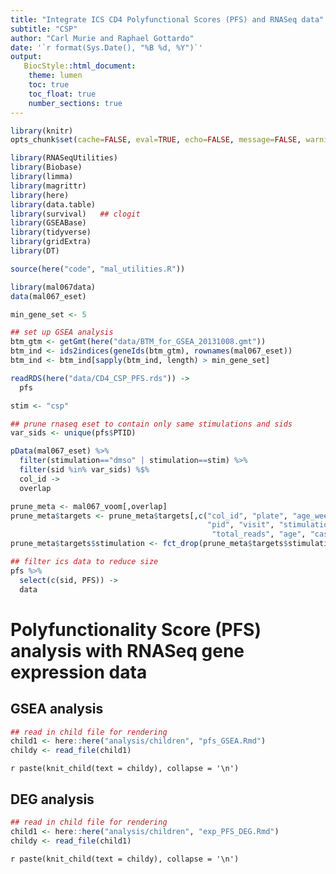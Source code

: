 ```yaml
---
title: "Integrate ICS CD4 Polyfunctional Scores (PFS) and RNASeq data"
subtitle: "CSP"
author: "Carl Murie and Raphael Gottardo"
date: '`r format(Sys.Date(), "%B %d, %Y")`'
output: 
   BiocStyle::html_document:
    theme: lumen
    toc: true
    toc_float: true
    number_sections: true
---
```


```r
library(knitr)
opts_chunk$set(cache=FALSE, eval=TRUE, echo=FALSE, message=FALSE, warning=FALSE, results='asis')
```

```r
library(RNASeqUtilities)
library(Biobase)
library(limma)
library(magrittr)
library(here)
library(data.table)
library(survival)   ## clogit
library(GSEABase)
library(tidyverse)
library(gridExtra)
library(DT)

source(here("code", "mal_utilities.R"))
```

```r
library(mal067data)
data(mal067_eset)
```


```r
min_gene_set <- 5

## set up GSEA analysis
btm_gtm <- getGmt(here("data/BTM_for_GSEA_20131008.gmt"))
btm_ind <- ids2indices(geneIds(btm_gtm), rownames(mal067_eset))
btm_ind <- btm_ind[sapply(btm_ind, length) > min_gene_set]
```


```r
readRDS(here("data/CD4_CSP_PFS.rds")) ->
  pfs

stim <- "csp"
```

```r

## prune rnaseq eset to contain only same stimulations and sids
var_sids <- unique(pfs$PTID)

pData(mal067_eset) %>%
  filter(stimulation=="dmso" | stimulation==stim) %>%
  filter(sid %in% var_sids) %$%
  col_id ->
  overlap

prune_meta <- mal067_voom[,overlap]
prune_meta$targets <- prune_meta$targets[,c("col_id", "plate", "age_weeks", "sid",
                                            "pid", "visit", "stimulation",
                                             "total_reads", "age", "case")]
prune_meta$targets$stimulation <- fct_drop(prune_meta$targets$stimulation)

## filter ics data to reduce size
pfs %>%
  select(c(sid, PFS)) ->
  data
```

# Polyfunctionality Score (PFS) analysis with RNASeq gene expression data

## GSEA analysis {.tabset .tabset-fade .tabset-pills}  

```r
## read in child file for rendering
child1 <- here::here("analysis/children", "pfs_GSEA.Rmd")
childy <- read_file(child1)
```

`r paste(knit_child(text = childy), collapse = '\n')`
</br>


## DEG analysis {.tabset .tabset-fade .tabset-pills}  

```r
## read in child file for rendering
child1 <- here::here("analysis/children", "exp_PFS_DEG.Rmd")
childy <- read_file(child1)
```

`r paste(knit_child(text = childy), collapse = '\n')`
</br>
